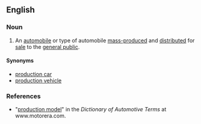 ==English==
{{wikipedia}}

===Noun===
{{en-noun|sg=[[production]] [[model]]}}

#An [[automobile]] or type of automobile [[mass-produce]]d and [[distribute]]d for [[sale]] to the [[general public]]. 

====Synonyms====
*[[production car]]
*[[production vehicle]]

===References===
*"[http://www.motorera.com/dictionary/PR.HTM#ProductionModel production model]" in the ''Dictionary of Automotive Terms'' at www.motorera.com.